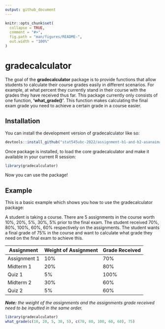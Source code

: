 ```yaml
---
output: github_document
---
```


<!-- README.md is generated from README.Rmd. Please edit that file -->

```r
knitr::opts_chunk$set(
  collapse = TRUE,
  comment = "#>",
  fig.path = "man/figures/README-",
  out.width = "100%"
)
```

# gradecalculator

<!-- badges: start -->

<!-- badges: end -->

The goal of the **gradecalculator** package is to provide functions that allow students to calculate their course grades easily in different scenarios. For example, at what percent they currently stand in their course with the grades they have received thus far. This package currently only consists of one function, **'what_grade()'**. This function makes calculating the final exam grade you need to achieve a certain grade in a course easier.

## Installation

You can install the development version of gradecalculator like so:

``` r
devtools::install_github("stat545ubc-2022/assignment-b1-and-b2-asanaiman/gradecalculator"))
```

Once package is installed, to load the core gradecalculator and make it available in your current R session:

``` r
library(gradecalculator)
```

Now you can use the package!

## Example

This is a basic example which shows you how to use the gradecalculator package:

A student is taking a course. There are 5 assignments in the course worth 10%, 20%, 5%, 30%, 5% prior to the final exam. The student received 70%, 80%, 100%, 60%, 60% respectively on the assignments. The student wants a final grade of 75% in the course and want to calculate what grade they need on the final exam to achieve this.

| Assignment   | Weight of Assignment | Grade Received |
|--------------|----------------------|----------------|
| Assignment 1 | 10%                  | 70%            |
| Midterm 1    | 20%                  | 80%            |
| Quiz 1       | 5%                   | 100%           |
| Midterm 2    | 30%                  | 60%            |
| Quiz 2       | 5%                   | 60%            |

***Note:*** *the weight of the assignments and the assignments grade received need to be inputted in the same order.*

```r
library(gradecalculator)
what_grade(c(10, 20, 5, 30, 5), c(70, 80, 100, 60, 60), 75) 
```

